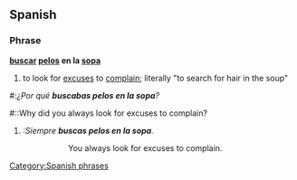 ==Spanish==

===Phrase===
'''[[buscar]] [[pelo]]s en la [[sopa]]'''

# to look for [[excuse]]s to [[complain]]; literally "to search for hair in the soup"

#:''¿Por qué '''buscabas pelos en la sopa'''?''
#::Why did you always look for excuses to complain?
#'':Siempre '''buscas pelos en la sopa'''.'' 
#::You always look for excuses to complain.

[[Category:Spanish phrases]]
